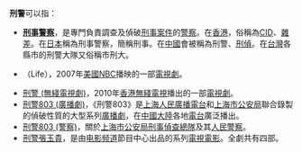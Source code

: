 '''刑警'''可以指：

*'''[[刑事警察|刑事警察]]'''，是專門負責調查及偵破[[刑事案件|刑事案件]]的[[警察|警察]]。在[[香港|香港]]，俗稱為[[CID|CID]]、[[雜差|雜差]]。在[[日本|日本]]稱為刑事警察，簡稱刑事。在[[中國|中國]]會被稱為刑警、[[刑偵|刑偵]]。在[[台灣|台灣]]各縣市的刑警大隊又俗稱市刑大。
*{{tsl|en|Life (NBC TV series)|刑警 (美國電視劇)}}（Life），2007年[[美國|美國]][[國家廣播公司|NBC]]播映的一部[[電視劇|電視劇]]。
*[[刑警_(無綫電視劇)|刑警 (無綫電視劇)]]，2010年[[香港|香港]][[無綫電視|無綫電視]]播出的一部[[電視劇|電視劇]]。
*[[刑警803_(廣播劇)|刑警803 (廣播劇)]]，《刑警803》是[[上海人民廣播電台|上海人民廣播電台]]和[[上海市|上海市]][[公安局|公安局]]聯合錄製的偵破性質的大型系列[[廣播劇|廣播劇]]，在[[中國大陸|中國大陸]]各地[[電台|電台]]廣泛播出。
*[[刑警803_(警察)|刑警803 (警察)]]，關於[[上海市公安局刑事偵查總隊|上海市公安局刑事偵查總隊]]及其[[人民警察|人民警察]]。
*[[刑警張玉貴|刑警張玉貴]]，是由[[电影频道_(CCTV-6)|电影频道]]節目中心出品的系列[[電視電影|電視電影]]。全劇共有四部。

{{Disambig|X|Cat=二字消歧义}}